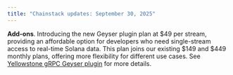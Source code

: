 ```yaml
---
title: "Chainstack updates: September 30, 2025"
---
```

**Add-ons**. Introducing the new Geyser plugin plan at $49 per stream, providing an affordable option for developers who need single-stream access to real-time Solana data. This plan joins our existing $149 and $449 monthly plans, offering more flexibility for different use cases. See [Yellowstone gRPC Geyser plugin](/docs/yellowstone-grpc-geyser-plugin) for more details.